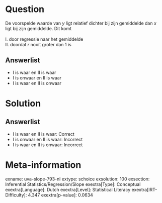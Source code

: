Question
========

De voorspelde waarde van *y* ligt relatief dichter bij zijn gemiddelde
dan *x* ligt bij zijn gemiddelde. Dit komt\
\
I. door regressie naar het gemiddelde\
II. doordat *r* nooit groter dan 1 is

Answerlist
----------

* I is waar en II is waar
* I is onwaar en II is waar
* I is waar en II is onwaar

Solution
========

Answerlist
----------

* I is waar en II is waar: Correct
* I is onwaar en II is waar: Incorrect
* I is waar en II is onwaar: Incorrect

Meta-information
================
exname: uva-slope-793-nl
extype: schoice
exsolution: 100
exsection: Inferential Statistics/Regression/Slope
exextra[Type]: Conceptual
exextra[Language]: Dutch
exextra[Level]: Statistical Literacy
exextra[IRT-Difficulty]: 4.347
exextra[p-value]: 0.0634
